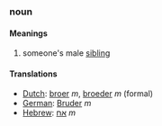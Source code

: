 ===noun===
====Meanings====
#someone's male [[sibling]]
====Translations====
*[[Dutch]]: [[broer]] ''m'', [[broeder]] ''m'' (formal)
*[[German]]: [[Bruder]] ''m''
*[[Hebrew]]: [[אח]] ''m''